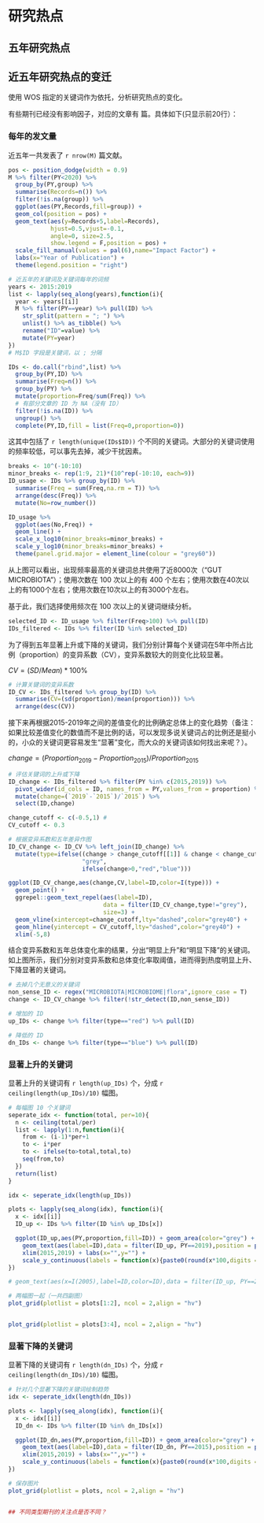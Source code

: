 

# 研究热点 {#research-topic}


## 五年研究热点



## 近五年研究热点的变迁

使用 WOS 指定的关键词作为依托，分析研究热点的变化。





有些期刊已经没有影响因子，对应的文章有  篇。具体如下(只显示前20行）：



### 每年的发文量

近五年一共发表了 `r nrow(M)` 篇文献。

```r
pos <- position_dodge(width = 0.9)
M %>% filter(PY<2020) %>%
  group_by(PY,group) %>%
  summarise(Records=n()) %>%
  filter(!is.na(group)) %>%
  ggplot(aes(PY,Records,fill=group)) +
  geom_col(position = pos) +
  geom_text(aes(y=Records+5,label=Records),
            hjust=0.5,vjust=-0.1,
            angle=0, size=2.5,
            show.legend = F,position = pos) +
  scale_fill_manual(values = pal(6),name="Impact Factor") +
  labs(x="Year of Publication") +
  theme(legend.position = "right")
```



```r
# 近五年的关键词及关键词每年的词频
years <- 2015:2019
list <- lapply(seq_along(years),function(i){
  year <- years[[i]]
  M %>% filter(PY==year) %>% pull(ID) %>% 
    str_split(pattern = "; ") %>% 
    unlist() %>% as_tibble() %>% 
    rename("ID"=value) %>% 
    mutate(PY=year)
})
# M$ID 字段是关键词，以 ; 分隔

IDs <- do.call("rbind",list) %>%
  group_by(PY,ID) %>%
  summarise(Freq=n()) %>% 
  group_by(PY) %>%
  mutate(proportion=Freq/sum(Freq)) %>%
  # 有部分文章的 ID 为 NA（没有 ID）
  filter(!is.na(ID)) %>%
  ungroup() %>%
  complete(PY,ID,fill = list(Freq=0,proportion=0))
```

这其中包括了 `r length(unique(IDs$ID))` 个不同的关键词。大部分的关键词使用的频率较低，可以事先去掉，减少干扰因素。

```r
breaks <- 10^(-10:10)
minor_breaks <- rep(1:9, 21)*(10^rep(-10:10, each=9))
ID_usage <- IDs %>% group_by(ID) %>%
  summarise(Freq = sum(Freq,na.rm = T)) %>%
  arrange(desc(Freq)) %>%
  mutate(No=row_number()) 

ID_usage %>%
  ggplot(aes(No,Freq)) +
  geom_line() +
  scale_x_log10(minor_breaks=minor_breaks) +
  scale_y_log10(minor_breaks=minor_breaks) +
  theme(panel.grid.major = element_line(colour = "grey60"))
```

从上图可以看出，出现频率最高的关键词总共使用了近8000次（“GUT MICROBIOTA”）；使用次数在 100 次以上的有 400 个左右；使用次数在40次以上的有1000个左右；使用次数在10次以上的有3000个左右。

基于此，我们选择使用频次在 100 次以上的关键词继续分析。

```r
selected_ID <- ID_usage %>% filter(Freq>100) %>% pull(ID)
IDs_filtered <- IDs %>% filter(ID %in% selected_ID)
```


为了得到五年显著上升或下降的关键词，我们分别计算每个关键词在5年中所占比例（proportion）的变异系数（CV），变异系数较大的则变化比较显著。

$CV = (SD/Mean) * 100\%$

```r
# 计算关键词的变异系数
ID_CV <- IDs_filtered %>% group_by(ID) %>% 
  summarise(CV=(sd(proportion)/mean(proportion))) %>% 
  arrange(desc(CV))

```

接下来再根据2015-2019年之间的差值变化的比例确定总体上的变化趋势（备注：如果比较差值变化的数值而不是比例的话，可以发现多说关键词占的比例还是挺小的，小众的关键词更容易发生“显著”变化，而大众的关键词该如何找出来呢？）。

$change=(Proportion_{2019}-Proportion_{2015})/Proportion_{2015}$

```r
# 评估关键词的上升或下降
ID_change <- IDs_filtered %>% filter(PY %in% c(2015,2019)) %>%
  pivot_wider(id_cols = ID, names_from = PY,values_from = proportion) %>%
  mutate(change=(`2019`-`2015`)/`2015`) %>%
  select(ID,change)
```


```r
change_cutoff <- c(-0.5,1) # 
CV_cutoff <- 0.3

# 根据变异系数和五年差异作图
ID_CV_change <- ID_CV %>% left_join(ID_change) %>%
  mutate(type=ifelse((change > change_cutoff[[1]] & change < change_cutoff[[2]]) | CV < CV_cutoff,
                     "grey",
                     ifelse(change>0,"red","blue")))

ggplot(ID_CV_change,aes(change,CV,label=ID,color=I(type))) + 
  geom_point() +
  ggrepel::geom_text_repel(aes(label=ID),
                           data = filter(ID_CV_change,type!="grey"),
                           size=3) +
  geom_vline(xintercept=change_cutoff,lty="dashed",color="grey40") +
  geom_hline(yintercept = CV_cutoff,lty="dashed",color="grey40") +
  xlim(-5,8)
```


结合变异系数和五年总体变化率的结果，分出“明显上升”和“明显下降”的关键词。如上图所示，我们分别对变异系数和总体变化率取阈值，进而得到热度明显上升、下降显著的关键词。

```r
# 去掉几个无意义的关键词
non_sense_ID <- regex("MICROBIOTA|MICROBIOME|flora",ignore_case = T)
change <- ID_CV_change %>% filter(!str_detect(ID,non_sense_ID))

# 增加的 ID
up_IDs <- change %>% filter(type=="red") %>% pull(ID)

# 降低的 ID
dn_IDs <- change %>% filter(type=="blue") %>% pull(ID)
```


### 显著上升的关键词

显著上升的关键词有 `r length(up_IDs)` 个，分成 `r ceiling(length(up_IDs)/10)` 幅图。

```r
# 每幅图 10 个关键词
seperate_idx <- function(total, per=10){
  n <- ceiling(total/per)
  list <- lapply(1:n,function(i){
    from <- (i-1)*per+1
    to <- i*per
    to <- ifelse(to>total,total,to)
    seq(from,to)
  })
  return(list)
}

idx <- seperate_idx(length(up_IDs))

plots <- lapply(seq_along(idx), function(i){
  x <- idx[[i]]
  ID_up <- IDs %>% filter(ID %in% up_IDs[x])

  ggplot(ID_up,aes(PY,proportion,fill=ID)) + geom_area(color="grey") +
    geom_text(aes(label=ID),data = filter(ID_up, PY==2019),position = position_stack(vjust = 0.5),hjust=1.1, fontface="bold", size=3) + 
    xlim(2015,2019) + labs(x="",y="") +
    scale_y_continuous(labels = function(x){paste0(round(x*100,digits = 2),"%")})
})

# geom_text(aes(x=I(2005),label=ID,color=ID),data = filter(ID_up, PY==2019),position = position_stack(vjust = 0.5),hjust=0, fontface="bold", size=3)
```

```r
# 两幅图一起（一共四副图）
plot_grid(plotlist = plots[1:2], ncol = 2,align = "hv")


plot_grid(plotlist = plots[3:4], ncol = 2,align = "hv")


```



### 显著下降的关键词

显著下降的关键词有 `r length(dn_IDs)` 个，分成 `r ceiling(length(dn_IDs)/10)` 幅图。

```r
# 针对几个显著下降的关键词绘制趋势
idx <- seperate_idx(length(dn_IDs))

plots <- lapply(seq_along(idx), function(i){
  x <- idx[[i]]
  ID_dn <- IDs %>% filter(ID %in% dn_IDs[x])

  ggplot(ID_dn,aes(PY,proportion,fill=ID)) + geom_area(color="grey") +
    geom_text(aes(label=ID),data = filter(ID_dn, PY==2015),position = position_stack(vjust = 0.5),hjust=-.1, fontface="bold", size=3) + 
    xlim(2015,2019) + labs(x="",y="") +
    scale_y_continuous(labels = function(x){paste0(round(x*100,digits = 2),"%")})
})
```


```r
# 保存图片
plot_grid(plotlist = plots, ncol = 2,align = "hv")



```

```r
## 不同类型期刊的关注点是否不同？

```

